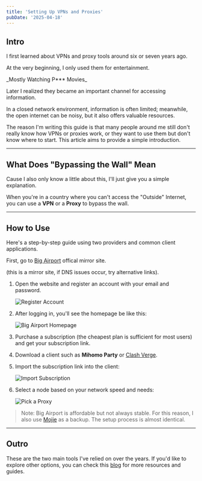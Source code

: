 ```yaml
---
title: 'Setting Up VPNs and Proxies'
pubDate: '2025-04-18'
---
```


## Intro

I first learned about VPNs and proxy tools around six or seven years ago. 

At the very beginning, I only used them for entertainment. 


<Callout type="info" title="Info" collapsible close>
_Mostly Watching P*** Movies_
</Callout>

Later I realized they became an important channel for accessing information.

In a closed network environment, information is often limited; meanwhile, the open internet can be noisy, but it also offers valuable resources.

The reason I'm writing this guide is that many people around me still don't really know how VPNs or proxies work, or they want to use them but don't know where to start. This article aims to provide a simple introduction.

---

## What Does "Bypassing the Wall" Mean

Cause I also only know a little about this, I'll just give you a simple explanation.

When you're in a country where you can't access the "Outside" Internet, you can use a **VPN** or a **Proxy** to bypass the wall.

---

## How to Use

Here's a step-by-step guide using two providers and common client applications.

First, go to [Big Airport](https://bigairport-mirror.com/) offical mirror site. 

(this is a mirror site, if DNS issues occur, try alternative links).

1. Open the website and register an account with your email and password.

   ![Register Account](./_assets/register-account.png)

2. After logging in, you'll see the homepage be like this:

   ![Big Airport Homepage](./_assets/font-page.png)

3. Purchase a subscription (the cheapest plan is sufficient for most users) and get your subscription link.

4. Download a client such as **Mihomo Party** or [Clash Verge](https://github.com/clash-verge-rev/clash-verge-rev/releases/tag/v2.2.3).

5. Import the subscription link into the client:

   ![Import Subscription](./_assets/import-sub.png)

6. Select a node based on your network speed and needs:

   ![Pick a Proxy](./_assets/pick-your-proxy.png)

> Note: Big Airport is affordable but not always stable. For this reason, I also use [Mojie](https://mojie.me/#/dashboard) as a backup. The setup process is almost identical.

---

## Outro

These are the two main tools I've relied on over the years.
If you'd like to explore other options, you can check this [blog](https://clashx.pro/) for more resources and guides.